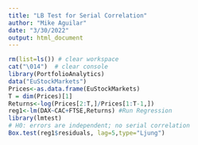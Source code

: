 ```yaml
---
title: "LB Test for Serial Correlation"
author: "Mike Aguilar"
date: "3/30/2022"
output: html_document
---
```



<!-- ### LB Test for Serial Correlation -->
```r
rm(list=ls()) # clear workspace
cat("\014")  # clear console
library(PortfolioAnalytics)
data("EuStockMarkets")
Prices<-as.data.frame(EuStockMarkets)
T = dim(Prices)[1]
Returns<-log(Prices[2:T,]/Prices[1:T-1,])
reg1<-lm(DAX~CAC+FTSE,Returns) #Run Regression
library(lmtest)
# H0: errors are independent; no serial correlation
Box.test(reg1$residuals, lag=5,type="Ljung")

```